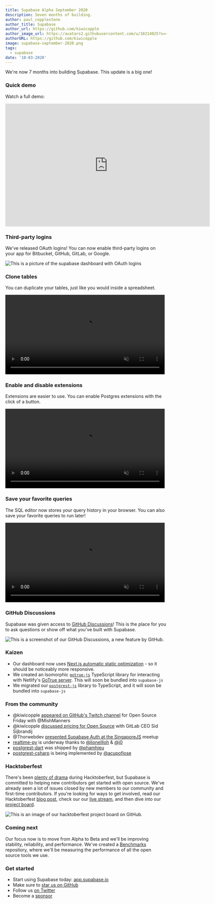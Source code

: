 ```yaml
---
title: Supabase Alpha September 2020
description: Seven months of building.
author: paul_copplestone
author_title: Supabase
author_url: https://github.com/kiwicopple
author_image_url: https://avatars2.githubusercontent.com/u/10214025?s=400&u=c6775be2ae667e2acae3ccd347fed62bb3f5b3e7&v=4
authorURL: https://github.com/kiwicopple
image: supabase-september-2020.png
tags:
  - supabase
date: '10-03-2020'
---
```


We're now 7 months into building Supabase. This update is a big one!

<!--truncate-->

### Quick demo

Watch a full demo:

<iframe
  className="w-full"
  width="640"
  height="385"
  src="https://www.loom.com/embed/c7d66ae1f4c1458d964147c5c58aad59"
  frameBorder="0"
  allowFullScreen
></iframe>

### Third-party logins

We've released OAuth logins! You can now enable third-party logins on your app for Bitbucket, GitHub, GitLab, or Google.

![This is a picture of the supabase dashboard with OAuth logins](/images/blog/supabase-oauth-logins.png)

### Clone tables

You can duplicate your tables, just like you would inside a spreadsheet.

<video width="99%" autoPlay="autoplay" muted playsInline controls={true}>
  <source src="/videos/duplicate-tables.mp4" type="video/mp4" muted playsInline />
</video>

### Enable and disable extensions

Extensions are easier to use. You can enable Postgres extensions with the click of a button.

<video width="99%" autoPlay="autoplay" muted playsInline controls={true}>
  <source src="/videos/toggle-extensions.mp4" type="video/mp4" muted playsInline />
</video>

### Save your favorite queries

The SQL editor now stores your query history in your browser. You can also save your favorite queries to run later!

<video width="99%" autoPlay="autoplay" muted playsInline controls={true}>
  <source src="/videos/favorites.mp4" type="video/mp4" muted playsInline />
</video>

### GitHub Discussions

Supabase was given access to [GitHub Discussions](https://github.com/supabase/supabase/discussions)! This is the place for you to ask questions or show off what you've built with Supabase.

![This is a screenshot of our GitHub Discussions, a new feature by GitHub.](/images/blog/supabase-github-discussions.png)

### Kaizen

- Our dashboard now uses [Next.js automatic static optimization](https://nextjs.org/docs/advanced-features/automatic-static-optimization) - so it should be noticeably more responsive.
- We created an Isomorphic [`gotrue-js`](https://github.com/supabase/gotrue-js/) TypeScript library for interacting with Netlify's [GoTrue server](https://github.com/netlify/gotrue). This will soon be bundled into `supabase-js`
- We migrated our [`postgrest-js`](https://github.com/supabase/postgrest-js/) library to TypeScript, and it will soon be bundled into `supabase-js`

### From the community

- @kiwicopple [appeared on GitHub's Twitch channel](https://www.twitch.tv/github/video/751281550) for Open Source Friday with @MishManners
- @kiwicopple [discussed pricing for Open Source](https://www.youtube.com/watch?v=PLhI6cccBQA) with GitLab CEO Sid Sijbrandij
- @Thorwebdev [presented Supabase Auth at the SingaporeJS](https://www.youtube.com/watch?v=LUMxJ4w-MUU) meetup
- [realtime-py](https://github.com/lionellloh/realtime-py) is underway thanks to [@lionellloh](https://github.com/lionellloh) & [@j0](https://github.com/j0)
- [postgrest-dart](https://github.com/supabase/postgrest-dart) was shipped by [@phamhieu](https://github.com/phamhieu)
- [postgrest-csharp](https://github.com/supabase/postgrest-csharp) is being implemented by [@acupofjose](https://github.com/acupofjose)

### Hacktoberfest

There's been [plenty of drama](https://hacktoberfest.digitalocean.com/hacktoberfest-update) during Hacktoberfest, but Supabase is committed to helping new contributors get started with open source. We've already seen a lot of issues closed by new members to our community and first-time contributors. If you're looking for ways to get involved, read our Hacktoberfest [blog post](https://supabase.io/blog/2020/09/11/supabase-hacktoberfest-2020), check our our [live stream](https://www.youtube.com/watch?v=3_xRLTjvEiE&t=60s), and then dive into our [project board](https://github.com/orgs/supabase/projects/5).

![This is an image of our hacktoberfest project board on GitHub.](/images/blog/supabase-hacktoberfest-board.png)

### Coming next

Our focus now is to move from Alpha to Beta and we'll be improving stability, reliability, and performance. We've created a [Benchmarks](https://github.com/supabase/benchmarks/) repository, where we'll be measuring the performance of all the open source tools we use.

### Get started

- Start using Supabase today: [app.supabase.io](https://app.supabase.io/)
- Make sure to [star us on GitHub](https://github.com/supabase/supabase)
- Follow us [on Twitter](https://twitter.com/supabase)
- Become a [sponsor](https://github.com/sponsors/supabase)
